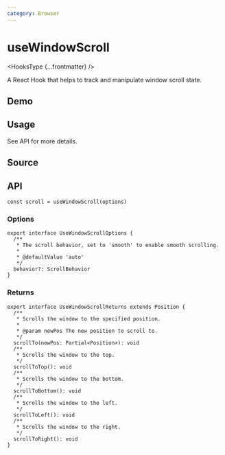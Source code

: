 ```yaml
---
category: Browser
---
```


# useWindowScroll


<HooksType {...frontmatter} />

A React Hook that helps to track and manipulate window scroll state.

## Demo


<App />

## Usage

See API for more details.

## Source


<Source />

## API

```tsx
const scroll = useWindowScroll(options)
```

### Options

```tsx
export interface UseWindowScrollOptions {
  /**
   * The scroll behavior, set to 'smooth' to enable smooth scrolling.
   *
   * @defaultValue 'auto'
   */
  behavior?: ScrollBehavior
}
```

### Returns

```tsx
export interface UseWindowScrollReturns extends Position {
  /**
   * Scrolls the window to the specified position.
   *
   * @param newPos The new position to scroll to.
   */
  scrollTo(newPos: Partial<Position>): void
  /**
   * Scrolls the window to the top.
   */
  scrollToTop(): void
  /**
   * Scrolls the window to the bottom.
   */
  scrollToBottom(): void
  /**
   * Scrolls the window to the left.
   */
  scrollToLeft(): void
  /**
   * Scrolls the window to the right.
   */
  scrollToRight(): void
}
```
